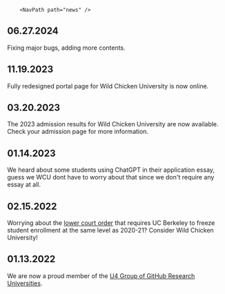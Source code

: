
        <NavPath path="news" />

## 06.27.2024

Fixing major bugs, adding more contents.

## 11.19.2023

Fully redesigned portal page for Wild Chicken University is now online.

## 03.20.2023

The 2023 admission results for Wild Chicken University are now available. Check your admission page for more information. 

## 01.14.2023

We heard about some students using ChatGPT in their application essay, guess we WCU dont have to worry about that since we don't require any essay at all. 

## 02.15.2022

Worrying about the [lower court order](https://www.berkeleyside.org/2022/02/14/uc-berkeley-enrollment-drop-court-of-appeal-ruling) that requires UC Berkeley to freeze student enrollment at the same level as 2020-21? Consider Wild Chicken University!

## 01.13.2022

We are now a proud member of the [U4 Group of GitHub Research Universities](https://github.com/U4Group).